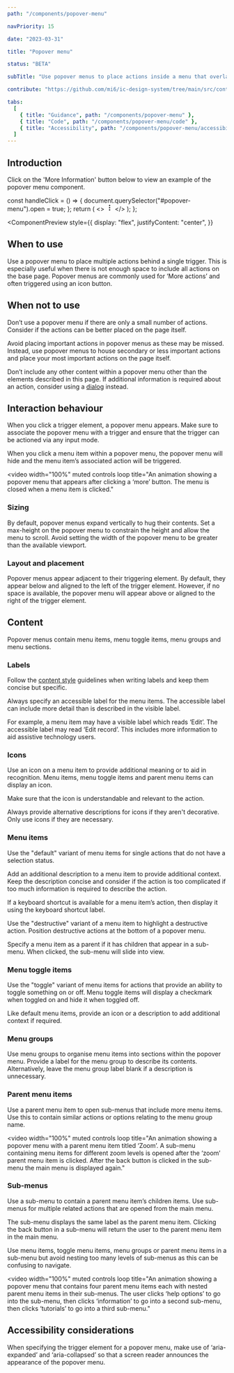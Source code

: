 ```yaml
---
path: "/components/popover-menu"

navPriority: 15

date: "2023-03-31"

title: "Popover menu"

status: "BETA"

subTitle: "Use popover menus to place actions inside a menu that overlays other page content when opened."

contribute: "https://github.com/mi6/ic-design-system/tree/main/src/content/structured/components/popover-menu"

tabs:
  [
    { title: "Guidance", path: "/components/popover-menu" },
    { title: "Code", path: "/components/popover-menu/code" },
    { title: "Accessibility", path: "/components/popover-menu/accessibility" },
  ]
---
```



## Introduction

Click on the 'More Information' button below to view an example of the popover menu component.

  const handleClick = () => {
    document.querySelector("#popover-menu").open = true;
  };
  return (
    <>
      <IcButton
        variant="icon"
        title="More information"
        id="button-1"
        onClick={handleClick}
      >
        <svg
          slot="icon"
          xmlns="http://www.w3.org/2000/svg"
          width="16"
          height="16"
          fill="currentColor"
          class="bi bi-three-dots-vertical"
          viewBox="0 0 16 16"
        >
          <path d="M9.5 13a1.5 1.5 0 1 1-3 0 1.5 1.5 0 0 1 3 0zm0-5a1.5 1.5 0 1 1-3 0 1.5 1.5 0 0 1 3 0zm0-5a1.5 1.5 0 1 1-3 0 1.5 1.5 0 0 1 3 0z" />
        </svg>
      </IcButton>
      <IcPopoverMenu anchor="button-1" aria-label="popover" id="popover-menu">
        <IcMenuItem label="Copy code" />
        <IcMenuItem label="Paste code" />
        <IcMenuItem label="Actions" submenuTriggerFor="actions" />
      </IcPopoverMenu>
      <IcPopoverMenu submenuId="actions">
        <IcMenuItem label="Edit" />
        <IcMenuItem label="Find" />
        <IcMenuItem label="Delete" variant="destructive" />
      </IcPopoverMenu>
    </>
  );
};

<ComponentPreview
  style={{
    display: "flex",
    justifyContent: "center",
  }}
>
  <IntroPopover />
</ComponentPreview>

## When to use

Use a popover menu to place multiple actions behind a single trigger. This is especially useful when there is not enough space to include all actions on the base page. Popover menus are commonly used for ‘More actions’ and often triggered using an icon button.

<DoDontCaution
  imageSrc={popoverFig1}
  imageAlt="A popover menu with edit and view options using a mix of menu items, menu groups and menu toggle items."
  state="good"
  caption="Use popover menus to contain multiple actions."
/>

## When not to use

Don’t use a popover menu if there are only a small number of actions. Consider if the actions can be better placed on the page itself.

Avoid placing important actions in popover menus as these may be missed. Instead, use popover menus to house secondary or less important actions and place your most important actions on the page itself.

<DoDontCaution
  imageSrc={popoverFig2}
  imageAlt="A popover menu with two options for edit and download. Plenty of space is available on the background interface to display these options."
  state="bad"
  caption="Avoid using popover menus with few actions, or with important actions."
/>

Don’t include any other content within a popover menu other than the elements described in this page. If additional information is required about an action, consider using a [dialog](/components/dialog) instead.

## Interaction behaviour

When you click a trigger element, a popover menu appears. Make sure to associate the popover menu with a trigger and ensure that the trigger can be actioned via any input mode.

When you click a menu item within a popover menu, the popover menu will hide and the menu item’s associated action will be triggered.

<video
  width="100%"
  muted
  controls
  loop
  title="An animation showing a popover menu that appears after clicking a ‘more’ button. The menu is closed when a menu item is clicked."
>
  <source src={popoverVid1} type="video/mp4" />
</video>

### Sizing

By default, popover menus expand vertically to hug their contents. Set a max-height on the popover menu to constrain the height and allow the menu to scroll. Avoid setting the width of the popover menu to be greater than the available viewport.

<DoDontCaution
  imageSrc={popoverFig3}
  imageAlt="Two examples of popover menus. The first displays all menu items within the menu container. The second example shows the same menu items, but with some hidden due to a smaller menu container. A scroll bar allows the menu to be scrolled."
  state="good"
  caption="Set a max-height to constrain the height of the menu and cause its contents to scroll."
/>

### Layout and placement

Popover menus appear adjacent to their triggering element. By default, they appear below and aligned to the left of the trigger element. However, if no space is available, the popover menu will appear above or aligned to the right of the trigger element.

<DoDontCaution
  imageSrc={popoverFig4}
  imageAlt="Two examples of popover menus. The first example shows the menu aligned to the left of the screen. The second shows the menu aligned to the right."
  state="good"
  caption="Popover menus position themselves based on the available space."
/>

## Content

Popover menus contain menu items, menu toggle items, menu groups and menu sections.

### Labels

Follow the [content style](/styles/content-style) guidelines when writing labels and keep them concise but specific.

Always specify an accessible label for the menu items. The accessible label can include more detail than is described in the visible label.

For example, a menu item may have a visible label which reads ‘Edit’. The accessible label may read ‘Edit record’. This includes more information to aid assistive technology users.

### Icons

Use an icon on a menu item to provide additional meaning or to aid in recognition. Menu items, menu toggle items and parent menu items can display an icon.

Make sure that the icon is understandable and relevant to the action.

Always provide alternative descriptions for icons if they aren't decorative. Only use icons if they are necessary.

### Menu items

Use the "default" variant of menu items for single actions that do not have a selection status.

Add an additional description to a menu item to provide additional context. Keep the description concise and consider if the action is too complicated if too much information is required to describe the action.

If a keyboard shortcut is available for a menu item’s action, then display it using the keyboard shortcut label.

Use the "destructive" variant of a menu item to highlight a destructive action. Position destructive actions at the bottom of a popover menu.

Specify a menu item as a parent if it has children that appear in a sub-menu. When clicked, the sub-menu will slide into view.

<DoDontCaution
  imageSrc={popoverFig5}
  imageAlt="A popover menu showing a set of edit options that include icons and keyboard shortcuts alongside their labels."
  state="good"
  caption="Use menu items for single actions. Add an icon or a description to provide more context. Highlight keyboard shortcuts using the keyboard shortcut label."
/>

### Menu toggle items

Use the "toggle" variant of menu items for actions that provide an ability to toggle something on or off. Menu toggle items will display a checkmark when toggled on and hide it when toggled off.

Like default menu items, provide an icon or a description to add additional context if required.

<DoDontCaution
  imageSrc={popoverFig6}
  imageAlt="A popover menu containing two menu toggle items. Their labels read ‘Show/Hide’ and ‘Lock/Unlock’ and display a tick indicating that they are toggled on."
  state="good"
  caption="Use menu toggle items to show a selection state alongside the action."
/>

### Menu groups

Use menu groups to organise menu items into sections within the popover menu. Provide a label for the menu group to describe its contents. Alternatively, leave the menu group label blank if a description is unnecessary.

<DoDontCaution
  imageSrc={popoverFig7}
  imageAlt=" A popover menu with a menu group for ‘Edit options’, a menu group for ‘View options’, an untitled menu group containing unrelated actions, and a final untitled menu group containing destructive actions."
  state="good"
  caption="Use menu groups to create sections within a popover menu."
/>

### Parent menu items

Use a parent menu item to open sub-menus that include more menu items. Use this to contain similar actions or options relating to the menu group name.

<video
  width="100%"
  muted
  controls
  loop
  title="An animation showing a popover menu with a parent menu item titled ‘Zoom’. A sub-menu containing menu items for different zoom levels is opened after the ‘zoom’ parent menu item is clicked. After the back button is clicked in the sub-menu the main menu is displayed again."
>
  <source src={popoverVid2} type="video/mp4" />
</video>

### Sub-menus

Use a sub-menu to contain a parent menu item’s children items. Use sub-menus for multiple related actions that are opened from the main menu.

The sub-menu displays the same label as the parent menu item. Clicking the back button in a sub-menu will return the user to the parent menu item in the main menu.

Use menu items, toggle menu items, menu groups or parent menu items in a sub-menu but avoid nesting too many levels of sub-menus as this can be confusing to navigate.

<video
  width="100%"
  muted
  controls
  loop
  title="An animation showing a popover menu that contains four parent menu items each with nested parent menu items in their sub-menus. The user clicks ‘help options’ to go into the sub-menu, then clicks ‘information’ to go into a second sub-menu, then clicks ‘tutorials’ to go into a third sub-menu."
>
  <source src={popoverVid3} type="video/mp4" />
</video>

## Accessibility considerations

When specifying the trigger element for a popover menu, make use of ‘aria-expanded’ and ‘aria-collapsed’ so that a screen reader announces the appearance of the popover menu.
